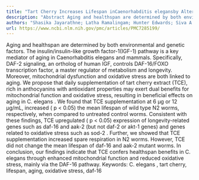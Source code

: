 ```yaml
---
title: "Tart Cherry Increases Lifespan inCaenorhabditis elegansby Altering Metabolic Signaling Pathways"
description: "Abstract Aging and healthspan are determined by both environmental and genetic factors. The insulin/insulin-like growth factor-1(IGF-1) pathway is a key mediator of aging in Caenorhabditis elegans and..."
authors: "Shasika Jayarathne; Latha Ramalingam; Hunter Edwards; Siva A Vanapalli; Naima Moustaid-Moussa"
url: https://www.ncbi.nlm.nih.gov/pmc/articles/PMC7285199/
---
```


Aging and healthspan are determined by both environmental and genetic factors. The insulin/insulin-like growth factor-1(IGF-1) pathway is a key mediator of aging in Caenorhabditis elegans and mammals. Specifically, DAF-2 signaling, an ortholog of human IGF, controls DAF-16/FOXO transcription factor, a master regulator of metabolism and longevity. Moreover, mitochondrial dysfunction and oxidative stress are both linked to aging. We propose that daily supplementation of tart cherry extract (TCE), rich in anthocyanins with antioxidant properties may exert dual benefits for mitochondrial function and oxidative stress, resulting in beneficial effects on aging in C. elegans . We found that TCE supplementation at 6 μg or 12 μg/mL, increased ( p < 0.05) the mean lifespan of wild type N2 worms, respectively, when compared to untreated control worms. Consistent with these findings, TCE upregulated ( p < 0.05) expression of longevity-related genes such as daf-16 and aak-2 (but not daf-2 or akt-1 genes) and genes related to oxidative stress such as sod-2 . Further, we showed that TCE supplementation increased spare respiration in N2 worms. However, TCE did not change the mean lifespan of daf-16 and aak-2 mutant worms. In conclusion, our findings indicate that TCE confers healthspan benefits in C. elegans through enhanced mitochondrial function and reduced oxidative stress, mainly via the DAF-16 pathway. Keywords: C. elegans , tart cherry, lifespan, aging, oxidative stress, daf-16
